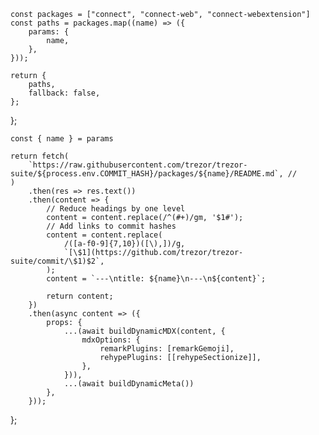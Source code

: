 
    const packages = ["connect", "connect-web", "connect-webextension"]
    const paths = packages.map((name) => ({
        params: {
            name,
        },
    }));

    return {
        paths,
        fallback: false,
    };

};

    const { name } = params

    return fetch(
        `https://raw.githubusercontent.com/trezor/trezor-suite/${process.env.COMMIT_HASH}/packages/${name}/README.md`, //
    )
        .then(res => res.text())
        .then(content => {
            // Reduce headings by one level
            content = content.replace(/^(#+)/gm, '$1#');
            // Add links to commit hashes
            content = content.replace(
                /([a-f0-9]{7,10})([\),])/g,
                `[\$1](https://github.com/trezor/trezor-suite/commit/\$1)$2`,
            );
            content = `---\ntitle: ${name}\n---\n${content}`;

            return content;
        })
        .then(async content => ({
            props: {
                ...(await buildDynamicMDX(content, {
                    mdxOptions: {
                        remarkPlugins: [remarkGemoji],
                        rehypePlugins: [[rehypeSectionize]],
                    },
                })),
                ...(await buildDynamicMeta())
            },
        }));

};

<RemoteContent />
